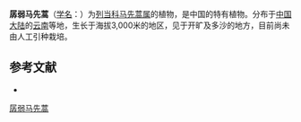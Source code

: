 {{Speciesbox
| name = 孱弱马先蒿
| status = 
| status_system = 
| image =
| genus = Pedicularis
| species = infirma
| authority = Li
}}

'''孱弱马先蒿'''（[[学名|学名]]：{{lang|la|''Pedicularis infirma''}}）为[[列当科|列当科]][[马先蒿属|马先蒿属]]的植物，是中国的特有植物。分布于[[中国大陆|中国大陆]]的[[云南|云南]]等地，生长于海拔3,000米的地区，见于开旷及多沙的地方，目前尚未由人工引种栽培。

== 参考文献 ==
<div class="references-small">
* {{cite web| url =http://www.bioinfo.cn/db05/KmzwSpecies.php?action=view&id=21319| title =孱弱马先蒿| work =《中国高等植物数据库全库》| publisher =中国科学院微生物研究所| author =昆明植物研究所| accessdate =2009-02-25| deadurl =yes| archiveurl =https://web.archive.org/web/20160305084625/http://www.bioinfo.cn/db05/KmzwSpecies.php?action=view&id=21319| archivedate =2016-03-05}}
</div>
{{Taxonbar|from=Q10945728}}

[[Category:马先蒿属|孱弱马先蒿]]


{{植物小作品}}